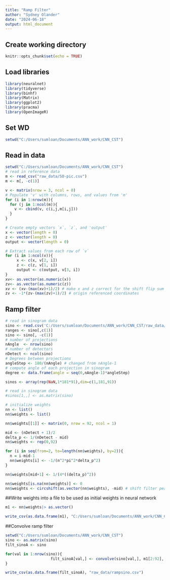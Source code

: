 ```yaml
---
title: "Ramp Filter"
author: "Sydney Olander"
date: "2024-06-18"
output: html_document
---
```

## Create working directory
```r
knitr::opts_chunk$set(echo = TRUE)
```

## Load libraries
```r
library(neuralnet)
library(tidyverse)
library(binhf)
library(Matrix)
library(ggplot2)
library(pracma)
library(OpenImageR)
```

## Set WD
```r
setwd("C:/Users/sumloan/Documents/ANN_work/CNN_CST")
```

## Read in data 
```r
setwd("C:/Users/sumloan/Documents/ANN_work/CNN_CST")
# read in reference data
m <- read_csv("raw_data/SO-pic.csv")
m <- m[, -c(1)]

v <- matrix(nrow = 3, ncol = 0)
# Populate 'v' with columns, rows, and values from 'm'
for (i in 1:nrow(m)){
  for (j in 1:ncol(m)){
    v <- cbind(v, c(i,j,m[i,j]))
  }
}

# Create empty vectors `x`, `z`, and 'output'
x <- vector(length = 0) 
z <- vector(length = 0)
output <- vector(length = 0)

# Extract values from each row of `v`
for (i in 1:ncol(v)){ 
     x <- c(x, v[2, i])
     z <- c(z, v[1, i])
     output <- c(output, v[3, i]) 
}
xv<- as.vector(as.numeric(x))
zv<- as.vector(as.numeric(z))
xv <- (xv-(max(xv)+1)/2) # make x and z correct for the shift flip sum code
zv <- -1*(zv-(max(zv)+1)/2) # origin referenced coordinates  
```

## Ramp filter
```r
# read in sinogram data
sino <- read.csv('C:/Users/sumloan/Documents/ANN_work/CNN_CST/raw_data/SO-sinogram-182.csv')
ranges <- sino[,c(1)]
sino <- sino[, -c(1)]
# number of projections
nAngle  <- nrow(sino)
# number of detectors
nDetect <- ncol(sino)
# Degrees between projections
angleStep <- 180/(nAngle) # changed from nAngle-1
# compute angle of each projection in sinogram
degree <- data.frame(angle = seq(0,nAngle-1)*angleStep) 

sinos <- array(rep(NaN,1*181*91),dim=c(1,181,91))

# read in sinogram data
#sinos[1,,] <- as.matrix(sino)

# initialize weights
nn <- list()
nn$weights <- list()

nn$weights[[1]] <- matrix(0, nrow = 92, ncol = 1)

mid <- (nDetect + 1)/2
delta_p <- 1/(nDetect - mid)
nn$weights <- rep(0,92)

for (i in seq(from=2, to=length(nn$weights), by=2)){
  n = i-mid-1
  nn$weights[i] <- -1/(n^2*pi^2*delta_p^2)
}

nn$weights[mid+1] <- 1/(4*((delta_p)^2))

nn$weights[is.na(nn$weights)] <- 0
nn$weights <- circshift(as.vector(nn$weights), -mid) # shift filter peak to 1
```

##Write weights into a file to be used as initial weights in neural network
```r
m1 <- nn$weights|> as.vector()

write_csv(as.data.frame(m1), "C:/Users/sumloan/Documents/ANN_work/CNN_CST/raw_data/initial_rampweights.csv")
```


##Convolve ramp filter
```r
setwd("C:/Users/sumloan/Documents/ANN_work/CNN_CST")
sino <- as.matrix(sino)
filt_sinoA <- sino

for(val in 1:nrow(sino)){
                    filt_sinoA[val,] <- convolve(sino[val,], m1[2:92], type ="circular")
}

write_csv(as.data.frame(filt_sinoA), "raw_data/rampsino.csv")
```